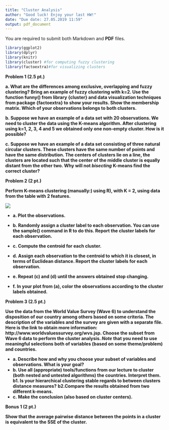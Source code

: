 ---
title: "Cluster Analysis"
author: "Good luck! Enjoy your last HW!"
date: "Due date: 27.05.2019 11:59"
output: pdf_document
---

  You are required to submit both Markdown and **PDF** files. 

```{r include=FALSE}
library(ggplot2)
library(dplyr)
library(knitr)
library(cluster) #for computing fuzzy clustering
library(factoextra)#for visualizing clusters
```
  

**Problem 1 (2.5 pt.)**

**a. What are the differences among exclusive, overlapping and fuzzy clustering? Bring an example of fuzzy clustering with k=2. Use the function funny() from library {cluster} and data visualization techniques from package {factoextra} to show your results. Show the membership matrix. Which of your observations belongs to both clusters.**

**b. Suppose we have an example of a data set with 20 observations. We need to cluster the data using the K-means algorithm. After clustering using k=1, 2, 3, 4 and 5 we obtained only one non-empty cluster. How is it possible?**


**c. Suppose we have an example of a data set consisting of three natural circular clusters. These clusters have the same number of points and have the same distribution. The centers of clusters lie on a line, the clusters are located such that the center of the middle cluster is equally distant from the other two. Why will not *bisecting* K-means find the correct cluster?**


**Problem 2 (2 pt.)**

 **Perform K-means clustering (manually:) using R), with K = 2, using data from the table with 2 features. **

![](table.png)

* **a. Plot the observations. **
* **b. Randomly assign a cluster label to each observation. You can use the sample() command in R to do this. Report the cluster labels for each observation.**
* **c. Compute the centroid for each cluster.**
* **d. Assign each observation to the centroid to which it is closest, in terms of Euclidean distance. Report the cluster labels for each observation.**

* **e. Repeat (c) and (d) until the answers obtained stop changing. **
* **f. In your plot from (a), color the observations according to the cluster labels obtained.**



**Problem 3 (2.5 pt.)**

**Use the data from the World Value Survey (Wave 6) to understand the disposition of our country among others based on some criteria. The description of the variables and the survey are given with a separate file. Here is the link to obtain more information: http://www.worldvaluessurvey.org/wvs.jsp. Choose the subset from Wave 6 data to perform the cluster analysis. *Note* that you need to use meaningful selections both of variables (based on some theme/problem) and countries.** 

* **a. Describe how and why you choose your subset of variables and observations. What is your goal?**
* **b. Use all (appropriate) tools/functions from our lecture to cluster (both nested and untested algorithms) the countries. Interpret them.**
**b1. Is your hierarchical clustering stable regards to between clusters distance measures?**
**b2.Compare the results obtained from two different k-means.**
* **c. Make the conclusion (also based on cluster centers).**

**Bonus 1 (2 pt.)**

**Show that the average pairwise distance between the points in a cluster is equivalent to the SSE of the cluster.**
